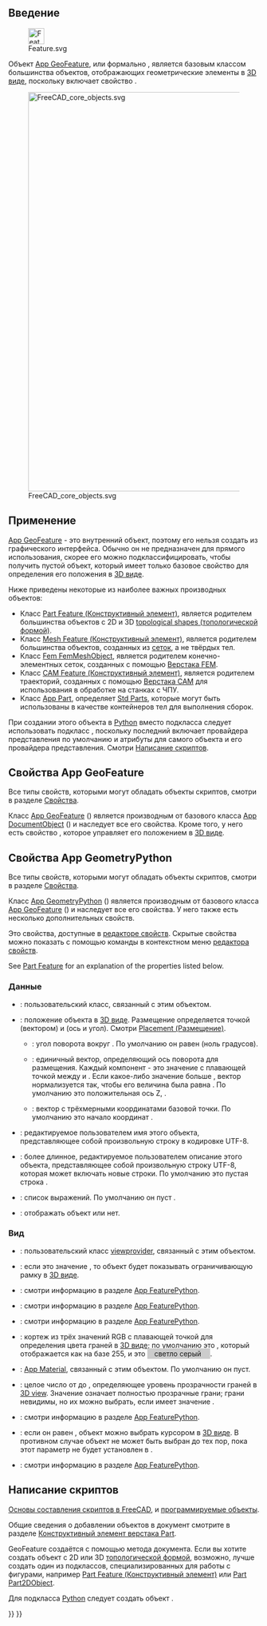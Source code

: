 <languages/>
{{TOCright}}

<span id="Introduction"></span>
== Введение ==

[[File:Feature.svg|32px]]

Объект [[App_GeoFeature/ru|App GeoFeature]], или формально {{incode|App::GeoFeature}}, является базовым классом большинства объектов, отображающих геометрические элементы в [[3D_view/ru|3D виде]], поскольку включает свойство {{PropertyData|Placement (Размещение)}}.

[[File:FreeCAD_core_objects.svg|800px]]

{{Caption|Упрощённая схема взаимосвязей между основными объектами в FreeCAD}}

<span id="Usage"></span>
== Применение ==

[[App_GeoFeature/ru|App GeoFeature]] - это внутренний объект, поэтому его нельзя создать из графического интерфейса. Обычно он не предназначен для прямого использования, скорее его можно подклассифицировать, чтобы получить пустой объект, который имеет только базовое свойство {{PropertyData|Placement (Размещение)}} для определения его положения в [[3D_view/ru|3D виде]].

<div class="mw-translate-fuzzy">
Ниже приведены некоторые из наиболее важных производных объектов:
* Класс [[Part_Feature/ru|Part Feature (Конструктивный элемент)]], является родителем большинства объектов с 2D и 3D [[Part_TopoShape/ru|topological shapes (топологической формой)]].
* Класс [[Mesh_Feature/ru|Mesh Feature (Конструктивный элемент)]], является родителем большинства объектов, созданных из [[Mesh_MeshObject/ru|сеток]], а не твёрдых тел.
* Класс [[FEM_Mesh/ru|Fem FemMeshObject]], является родителем конечно-элементных сеток, созданных с помощью [[FEM_Workbench/ru|Верстака FEM]].
* Класс [[CAM_Feature/ru|CAM Feature (Конструктивный элемент)]], является родителем траекторий, созданных с помощью [[CAM_Workbench/ru|Верстака CAM]] для использования в обработке на станках с ЧПУ.
* Класс [[App_Part/ru|App Part]], определяет [[Std_Part/ru|Std Parts]], которые могут быть использованы в качестве контейнеров тел для выполнения сборок.
</div>

При создании этого объекта в [[Python/ru|Python]] вместо подкласса {{incode|App::GeoFeature}} следует использовать подкласс {{incode|App::GeometryPython}}, поскольку последний включает провайдера представления по умолчанию и атрибуты {{incode|Proxy}} для самого объекта и его провайдера представления. Смотри [[App_GeoFeature/ru#Scripting|Написание скриптов]].

<span id="Properties_App_GeoFeature"></span>
== Свойства App GeoFeature ==

Все типы свойств, которыми могут обладать объекты скриптов, смотри в разделе [[Property/ru|Свойства]].

Класс [[App_GeoFeature/ru|App GeoFeature]] ({{incode|App::GeoFeature}}) является производным от базового класса [[App_DocumentObject/ru|App DocumentObject]] ({{incode|App::DocumentObject}}) и наследует все его свойства. Кроме того, у него есть свойство {{PropertyData|Placement (Размещение)}}, которое управляет его положением в [[3D_view/ru|3D виде]].

<span id="Properties_App_GeometryPython"></span>
== Свойства App GeometryPython ==

Все типы свойств, которыми могут обладать объекты скриптов, смотри в разделе [[Property/ru|Свойства]].

Класс [[App_GeoFeature/ru|App GeometryPython]] ({{incode|App::GeometryPython}}) является производным от базового класса [[App_GeoFeature/ru|App GeoFeature]] ({{incode|App::GeoFeature}}) и наследует все его свойства. У него также есть несколько дополнительных свойств.

Это свойства, доступные в [[Property_editor/ru|редакторе свойств]]. Скрытые свойства можно показать с помощью команды {{MenuCommand|Show hidden (Показать скрытые)}} в контекстном меню [[Property_editor/ru|редактора свойств]].

See [[Part_Feature#Properties|Part Feature]] for an explanation of the properties listed below.

<span id="Data"></span>
=== Данные ===

{{TitleProperty|Основные}}

<div class="mw-translate-fuzzy">
* {{PropertyData|Proxy (Прокси)|PythonObject|Скрыто}}: пользовательский класс, связанный с этим объектом.
* {{PropertyData|Placement (Размещение)|Placement}}: положение объекта в [[3D_view/ru|3D виде]]. Размещение определяется точкой (вектором) {{incode|Base (База)}} и {{incode|Rotation (Поворотом)}} (ось и угол). Смотри [[Placement/ru|Placement (Размещение)]].
** {{PropertyData|Angle (Угол)}}: угол поворота вокруг {{PropertyData|Axis (Оси)}}. По умолчанию он равен {{value|0°}} (ноль градусов).
** {{PropertyData|Axis (Ось)}}: единичный вектор, определяющий ось поворота для размещения. Каждый компонент - это значение с плавающей точкой между {{value|0}} и {{value|1}}. Если какое-либо значение больше {{value|1}}, вектор нормализуется так, чтобы его величина была равна {{value|1}}. По умолчанию это положительная ось Z, {{value|(0, 0, 1)}}.
** {{PropertyData|Position (Положение)}}: вектор с трёхмерными координатами базовой точки. По умолчанию это начало координат {{value|(0, 0, 0)}}.
* {{PropertyData|Label (Ярлык)|Строка}}: редактируемое пользователем имя этого объекта, представляющее собой произвольную строку в кодировке UTF-8.
* {{PropertyData|Label2 (Ярлык2)|Строка|Скрыто}}: более длинное, редактируемое пользователем описание этого объекта, представляющее собой произвольную строку UTF-8, которая может включать новые строки. По умолчанию это пустая строка {{value|""}}.
* {{PropertyData|Expression Engine (Движок Выражений)|ExpressionEngine|Скрыто}}: список выражений. По умолчанию он пуст {{value|[]}}.
* {{PropertyData|Visibility (Видимость)|Булево|Скрыто}}: отображать объект или нет.
</div>

<span id="View"></span>
=== Вид ===

{{TitleProperty|Base}}

<div class="mw-translate-fuzzy">
{{TitleProperty|Base (База)}}
* {{PropertyView|Proxy (Прокси)|PythonObject|Скрыто}}: пользовательский класс [[Viewprovider/ru|viewprovider]], связанный с этим объектом.
</div>

{{TitleProperty|Display Options}}

<div class="mw-translate-fuzzy">
{{TitleProperty|Display Options (Параметры Отображения)}}
* {{PropertyView|Bounding Box (Ограничивающая Область)|Булево}}: если это значение {{TRUE}}, то объект будет показывать ограничивающую рамку в [[3D_view/ru|3D виде]].
* {{PropertyView|Display Mode (Режим Отображения)|Перечисление}}: смотри информацию в разделе [[App_FeaturePython/ru|App FeaturePython]].
* {{PropertyView|Show In Tree (Показать В Дереве)|Булево}}: смотри информацию в разделе [[App_FeaturePython/ru|App FeaturePython]].
* {{PropertyView|Visibility (Видимость)|Булево}}: смотри информацию в разделе [[App_FeaturePython/ru|App FeaturePython]].
</div>

{{TitleProperty|Object Style}}

<div class="mw-translate-fuzzy">
{{TitleProperty|Object Style (Стиль Объекта)}}
* {{PropertyView|Shape Color (Цвет Фигуры)|Цвет}}: кортеж из трёх значений RGB с плавающей точкой {{value|(r,g,b)}} для определения цвета граней в [[3D_view/ru|3D виде]]; по умолчанию это {{value|(0.8, 0.8, 0.8)}}, который отображается как {{value|[204, 204, 204]}} на базе 255, и это <span style="background-color:#ccc; width:3em; height:12pt; padding: 2px 1em 2px;"> светло серый </span>.
* {{PropertyView|Shape Material (Материал Фигуры)|Material (Материал)|Скрыто}}: [[App_Material/ru|App Material]], связанный с этим объектом. По умолчанию он пуст.
* {{PropertyView|Transparency (Прозрачность)|Процент}}: целое число от {{value|0}} до {{value|100}}, определяющее уровень прозрачности граней в [[3D_view|3D view]]. Значение {{value|100}} означает полностью прозрачные грани; грани невидимы, но их можно выбрать, если {{PropertyView|Selectable (Выбираемый)}} имеет значение {{TRUE}}.
</div>

{{TitleProperty|Selection}}

<div class="mw-translate-fuzzy">
{{TitleProperty|Selection (Выбор)}}
* {{PropertyView|On Top When Selected (Сверху, Когда Выбран)|Перечисление}}: смотри информацию в разделе [[App_FeaturePython/ru|App FeaturePython]].
* {{PropertyView|Selectable (Выбираемый)|Булево}}: если он равен {{TRUE}}, объект можно выбрать курсором в [[3D_view/ru|3D виде]]. В противном случае объект не может быть выбран до тех пор, пока этот параметр не будет установлен в {{TRUE}}.
* {{PropertyView|Selection Style (Стиль Выбора)|Перечисление}}: смотри информацию в разделе [[App_FeaturePython/ru|App FeaturePython]].
</div>

<span id="Scripting"></span>
== Написание скриптов ==

{{Emphasis|Смотри так же:}} [[FreeCAD_Scripting_Basics/ru|Основы составления скриптов в FreeCAD]], и [[scripted_objects/ru|программируемые объекты]].

Общие сведения о добавлении объектов в документ смотрите в разделе [[Part_Feature/ru|Конструктивный элемент верстака Part]].

GeoFeature создаётся с помощью метода {{incode|addObject()}} документа. Если вы хотите создать объект с 2D или 3D [[Part_TopoShape/ru|топологической формой]], возможно, лучше создать один из подклассов, специализированных для работы с фигурами, например [[Part_Feature/ru|Part Feature (Конструктивный элемент)]] или [[Part_Part2DObject/ru|Part Part2DObject]].

{{Code|code=
import FreeCAD as App

doc = App.newDocument()
obj = App.ActiveDocument.addObject("App::GeoFeature", "Name")
obj.Label = "Custom label"
}}

Для подкласса [[Python/ru|Python]] следует создать объект {{incode|App::GeometryPython}}.

{{Code|code=
import FreeCAD as App

doc = App.newDocument()
obj = App.ActiveDocument.addObject("App::GeometryPython", "Name")
obj.Label = "Custom label"
}}


{{Document_objects_navi{{#translation:}}}}
{{Userdocnavi{{#translation:}}}}